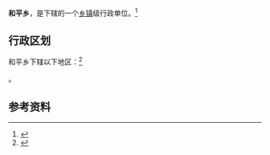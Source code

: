 {{中国乡级行政区|21/01/24/203/000}}

'''和平乡'''，是{{PRC admin/fullname|21/01/24/203/000|3}}下辖的一个[[乡镇|乡镇]]级行政单位。<ref>{{PRC admin/ref sgc|{{PRC admin/parent|21/01/24/203/000}}}}</ref>

== 行政区划 ==

和平乡下辖以下地区：<ref>{{PRC admin/ref sgc|21/01/24/203/000}}</ref>

{{PRC admin/children|21/01/24/203/000}}。

== 参考资料 ==

{{reflist}}

{{行政区划小作品}}
{{PRC admin/navcat|21/01/24/203/000}}